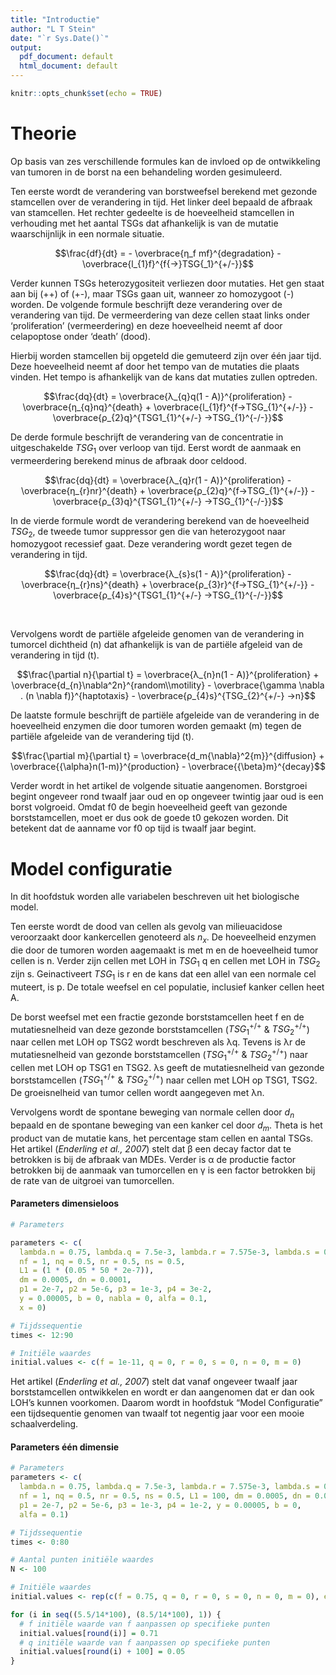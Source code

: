 ```yaml
---
title: "Introductie"
author: "L T Stein"
date: "`r Sys.Date()`"
output:
  pdf_document: default
  html_document: default
---
```


```r
knitr::opts_chunk$set(echo = TRUE)
```



# Theorie


Op basis van zes verschillende formules kan de invloed op de ontwikkeling van tumoren in de borst na een behandeling worden gesimuleerd.

Ten eerste wordt de verandering van borstweefsel berekend met gezonde stamcellen over de verandering in tijd. Het linker deel bepaald de afbraak van stamcellen. Het rechter gedeelte is de hoeveelheid stamcellen in verhouding met het aantal TSGs dat afhankelijk is van de mutatie waarschijnlijk in een normale situatie.

$$\frac{df}{dt} = - \overbrace{η_f mf}^{degradation} - \overbrace{l_{1}f}^{f{→}TSG{_1}^{+/-}}$$

Verder kunnen TSGs heterozygositeit verliezen door mutaties. Het gen staat aan bij (++) of (+-), maar TSGs gaan uit, wanneer zo homozygoot (-) worden.
De volgende formule beschrijft deze verandering over de verandering van tijd. De vermeerdering van deze cellen staat links onder 'proliferation' (vermeerdering) en deze hoeveelheid neemt af door celapoptose onder 'death' (dood). 

Hierbij worden stamcellen bij opgeteld die gemuteerd zijn over één jaar tijd. Deze hoeveelheid neemt af door het tempo van de mutaties die plaats vinden. Het tempo is afhankelijk van de kans dat mutaties zullen optreden.

$$\frac{dq}{dt} = \overbrace{λ_{q}q(1 - A)}^{proliferation} - \overbrace{η_{q}nq}^{death}  + \overbrace{l_{1}f}^{f→TSG_{1}^{+/-}} - \overbrace{ρ_{2}q}^{TSG1_{1}^{+/-} →TSG_{1}^{-/-}}$$

De derde formule beschrijft de verandering van de concentratie in uitgeschakelde $TSG_{1}$ over verloop van tijd. Eerst wordt de aanmaak en vermeerdering berekend minus de afbraak door celdood. 

$$\frac{dq}{dt} = \overbrace{λ_{q}r(1 - A)}^{proliferation} - \overbrace{η_{r}nr}^{death}  + \overbrace{ρ_{2}q}^{f→TSG_{1}^{+/-}} - \overbrace{ρ_{3}q}^{TSG1_{1}^{+/-} →TSG_{1}^{-/-}}$$

In de vierde formule wordt de verandering berekend van de hoeveelheid $TSG_2$, de tweede tumor suppressor gen die van heterozygoot naar homozygoot recessief gaat. Deze verandering wordt gezet tegen de verandering in tijd.

$$\frac{dq}{dt} = \overbrace{λ_{s}s(1 - A)}^{proliferation} - \overbrace{η_{r}ns}^{death}  + \overbrace{ρ_{3}r}^{f→TSG_{1}^{+/-}} - \overbrace{ρ_{4}s}^{TSG1_{1}^{+/-} →TSG_{1}^{-/-}}$$

&nbsp;

Vervolgens wordt de partiële afgeleide genomen van de verandering in tumorcel dichtheid (n) dat afhankelijk is van de partiële afgeleid van de verandering in tijd (t).

$$\frac{\partial n}{\partial t} = \overbrace{λ_{n}n(1 - A)}^{proliferation} + \overbrace{d_{n}\nabla^2n}^{random\\motility}  - \overbrace{\gamma \nabla . (n \nabla f)}^{haptotaxis} - \overbrace{ρ_{4}s}^{TSG_{2}^{+/-} →n}$$


De laatste formule beschrijft de partiële afgeleide van de verandering in de hoeveelheid enzymen die door tumoren worden gemaakt (m) tegen de partiële afgeleide van de verandering tijd (t).

$$\frac{\partial m}{\partial t} = \overbrace{d_m{\nabla}^2{m}}^{diffusion} + \overbrace{{\alpha}n(1-m)}^{production} - \overbrace{{\beta}m}^{decay}$$
 
Verder wordt in het artikel de volgende situatie aangenomen. Borstgroei begint ongeveer rond twaalf jaar oud en op ongeveer twintig jaar oud is een borst volgroeid. Omdat f0 de begin hoeveelheid geeft van gezonde borststamcellen, moet er dus ook de goede t0 gekozen worden. Dit betekent dat de aanname vor f0 op tijd is twaalf jaar begint. 

# Model configuratie

In dit hoofdstuk worden alle variabelen beschreven uit het biologische model.

Ten eerste wordt de dood van cellen als gevolg van milieuacidose veroorzaakt door kankercellen genoteerd als $n_x$.
De hoeveelheid enzymen die door de tumoren worden aagemaakt is met m en de hoeveelheid tumor cellen is n.
Verder zijn cellen met LOH in $TSG_1$ q en cellen met LOH in $TSG_2$ zijn s. Geinactiveert $TSG_1$ is r en
de kans dat een allel van een normale cel muteert, is p. De totale weefsel en cel populatie, inclusief kanker cellen heet A.

De borst weefsel met een fractie gezonde borststamcellen heet f en de mutatiesnelheid van deze gezonde borststamcellen ($TSG_1^{+/+}$ & $TSG_2^{+/+}$) naar cellen
met LOH op TSG2 wordt beschreven als λq. Tevens is λr de mutatiesnelheid van gezonde borststamcellen ($TSG_1^{+/+}$ & $TSG_2^{+/+}$) naar cellen met LOH op TSG1 en TSG2.
λs geeft de mutatiesnelheid van gezonde borststamcellen ($TSG_1^{+/+}$ & $TSG_2^{+/+}$) naar cellen met LOH op TSG1, TSG2. De groeisnelheid van tumor cellen wordt aangegeven met λn. 

Vervolgens wordt de spontane beweging van normale cellen door $d_n$ bepaald en de spontane beweging van een kanker cel door $d_m$.
Theta is het product van de mutatie kans, het percentage stam cellen en aantal TSGs. Het artikel (*Enderling et al., 2007*) stelt dat β een decay factor dat te betrokken is bij de afbraak van MDEs.
Verder is α de productie factor betrokken bij de aanmaak van tumorcellen en γ is een factor betrokken bij de rate van de uitgroei van tumorcellen.





#### Parameters dimensieloos 

```r
# Parameters

parameters <- c(
  lambda.n = 0.75, lambda.q = 7.5e-3, lambda.r = 7.575e-3, lambda.s = 0.0375,
  nf = 1, nq = 0.5, nr = 0.5, ns = 0.5,
  L1 = (1 * (0.05 * 50 * 2e-7)),
  dm = 0.0005, dn = 0.0001,
  p1 = 2e-7, p2 = 5e-6, p3 = 1e-3, p4 = 3e-2,
  y = 0.00005, b = 0, nabla = 0, alfa = 0.1,
  x = 0)

# Tijdssequentie
times <- 12:90

# Initiële waardes
initial.values <- c(f = 1e-11, q = 0, r = 0, s = 0, n = 0, m = 0)
```


Het artikel (*Enderling et al., 2007*) stelt dat vanaf ongeveer twaalf jaar borststamcellen ontwikkelen en wordt er dan aangenomen dat er dan ook LOH's kunnen voorkomen. Daarom wordt in hoofdstuk "Model Configuratie" een tijdsequentie genomen van twaalf tot negentig jaar voor een mooie schaalverdeling.


#### Parameters één dimensie

```r
# Parameters
parameters <- c(
  lambda.n = 0.75, lambda.q = 7.5e-3, lambda.r = 7.575e-3, lambda.s = 0.0375,
  nf = 1, nq = 0.5, nr = 0.5, ns = 0.5, L1 = 100, dm = 0.0005, dn = 0.0001,
  p1 = 2e-7, p2 = 5e-6, p3 = 1e-3, p4 = 1e-2, y = 0.00005, b = 0, 
  alfa = 0.1)

# Tijdssequentie
times <- 0:80

# Aantal punten initiële waardes
N <- 100

# Initiële waardes
initial.values <- rep(c(f = 0.75, q = 0, r = 0, s = 0, n = 0, m = 0), each = N)
```

```r
for (i in seq((5.5/14*100), (8.5/14*100), 1)) {
  # f initiële waarde van f aanpassen op specifieke punten
  initial.values[round(i)] = 0.71
  # q initiële waarde van f aanpassen op specifieke punten
  initial.values[round(i) + 100] = 0.05
}
```
